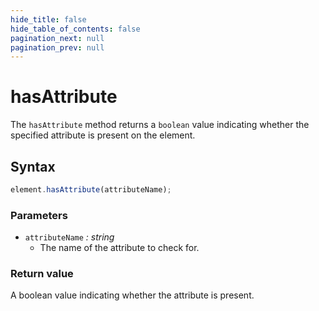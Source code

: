 ```yaml
---
hide_title: false
hide_table_of_contents: false
pagination_next: null
pagination_prev: null
---
```


# hasAttribute

The `hasAttribute` method returns a `boolean` value indicating whether the specified attribute is present on the element.

## Syntax

```js
element.hasAttribute(attributeName);
```

### Parameters

- `attributeName` _: string_
  - The name of the attribute to check for.

### Return value

A boolean value indicating whether the attribute is present.

